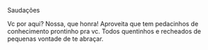 Saudações

Vc por aqui? Nossa, que honra! Aproveita que tem pedacinhos de conhecimento prontinho pra vc. Todos quentinhos e recheados de pequenas vontade de te abraçar.
